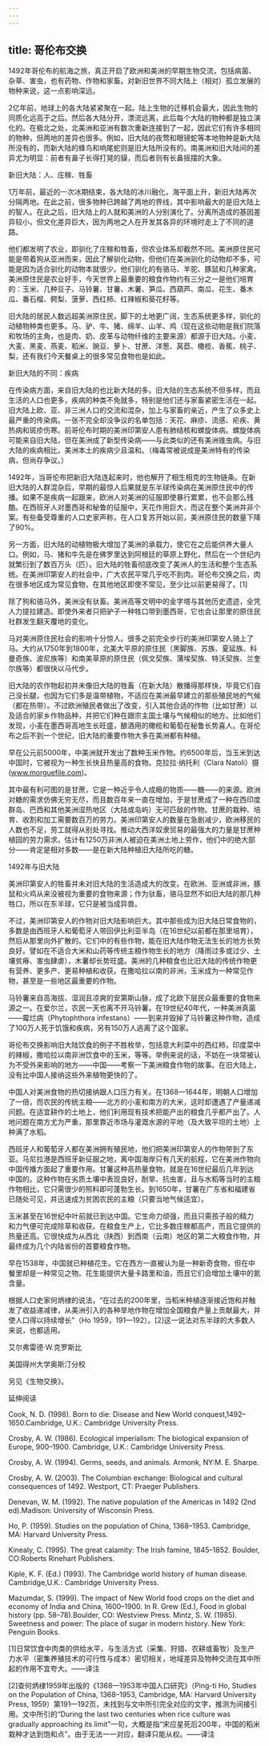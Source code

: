 ```yaml
---
---
---
```

title: 哥伦布交换
---




1492年哥伦布的航海之旅，真正开启了欧洲和美洲的早期生物交流，包括病菌、杂草、害虫，也有药物、作物和家畜。对新旧世界不同大陆上（相对）孤立发展的物种来说，这一点影响深远。

2亿年前，地球上的各大陆紧紧聚在一起。陆上生物的迁移机会最大，因此生物的同质化远高于之后。然后各大陆分开，漂流远离，此后每个大陆的物种都是独立演化的。在极北之处，北美洲和亚洲有数次重新连接到了一起，因此它们有许多相同的物种，但两地的差异也很多。例如，旧大陆的夜莺和眼镜蛇等本地物种是新大陆所没有的，而新大陆的蜂鸟和响尾蛇则是旧大陆所没有的。南美洲和旧大陆间的差异尤为明显：前者有鼻子长得打晃的貘，而后者则有长鼻摇摆的大象。





新旧大陆：人、庄稼、牲畜


1万年前，最近的一次冰期结束，各大陆的冰川融化，海平面上升，新旧大陆再次分隔两地。在此之前，很多物种已跨越了两地的界线，其中影响最大的是旧大陆上的智人。在此之后，旧大陆上的人就和美洲的人分别演化了。分离所造成的基因差异较小，但文化差异巨大，因为两地之人在开发其各异的环境时走上了不同的道路。

他们都发明了农业，即驯化了庄稼和牲畜，但农业体系却截然不同。美洲原住民可能是带着狗从亚洲而来，因此了解驯化动物，但他们在美洲驯化的动物却不多，可能是因为适合驯化的动物本就很少。他们驯化的有骆马、羊驼、豚鼠和几种家禽。美洲原住民是农业好手，今天世界上最重要的粮食作物约有三分之一是他们培育的：玉米、几种豆子、马铃薯、甘薯、木薯、笋瓜、西葫芦、南瓜、花生、番木瓜、番石榴、鳄梨、菠萝、西红柿、红辣椒和葵花籽等。

旧大陆的居民人数远超美洲原住民，脚下的土地更广阔，生态系统更多样，驯化的动植物种类也更多。马、驴、牛、猪、绵羊、山羊、鸡（现在这些动物是我们院落和牧场的主角，也是肉、奶、皮革与动物纤维的主要来源）都源于旧大陆。小麦、大麦、黑麦、燕麦、稻米、豌豆、萝卜、甘蔗、洋葱、莴苣、橄榄、香蕉、桃子、梨，还有我们今天餐桌上的很多常见食物也是如此。





新旧大陆的不同：疾病


在传染病方面，来自旧大陆的也比新大陆的多。旧大陆的生态系统不但多样，而且生活的人口也更多，疾病的种类不免就多，特别是他们还与家畜紧密生活在一起。旧大陆上欧、亚、非三洲人口的交流和混杂，加上与家畜的亲近，产生了众多史上最严重的传染病。一张不完全却没争议的名单包括：天花、麻疹、流感、疟疾、黄热病和斑疹伤寒。前哥伦布时期的美洲印第安人患有肺结核和螺旋体病。螺旋体病可能来自旧大陆，但在美洲成了新型传染病——与此类似的还有美洲锥虫病。与旧大陆的疾病相比，美洲本土的疾病少且温和。（梅毒常被说成是美洲特有的传染病，但尚存争议。）

1492年，当哥伦布把新旧大陆连起来时，他也解开了相生相克的生物链条。在新旧大陆的人群混杂后，早期的最惊人后果就是东半球传染病在美洲原住民中的传播。如果不是疾病一起跟来，欧洲人对美洲的征服即使暴行累累，也不会那么残酷。在西班牙人对墨西哥和秘鲁的征服中，天花作用巨大，而这在整个美洲并非个案。有些备受尊重的人口史家声称，在人口复苏开始以前，美洲原住民的数量下降了90%。

另一方面，旧大陆的动植物极大增加了美洲的承载力，使它在之后能供养大量人口。例如，马、猪和牛先是在佛罗里达到阿根廷的草原上野化，然后在一个世纪内就繁衍到了数百万头（匹）。旧大陆的牲畜彻底改变了美洲人的生活和整个生态系统。在美洲印第安人的社会中，广大农民平常几乎吃不到肉。哥伦布交换之后，肉在很多地区成为常见食物，在其他地区即使不常见，至少比以前更易得了。[1]

除了狗和骆马外，美洲没有驮畜。美洲高等文明中的金字塔与其他历史遗迹，全凭人力提拉建造。即使外来者只把驴子一种牲口带到墨西哥，它也会让那里的原住民社群发生翻天覆地的变化。

马对美洲原住民社会的影响十分惊人。很多之前完全步行的美洲印第安人骑上了马。大约从1750年到1800年，北美大平原的原住民（黑脚族、苏族、夏延族、科曼奇族、波尼族等）和南美草原的原住民（佩文契族、蒲埃契族、特沃契族、兰奎尔族等）都很快以马代步。

旧大陆的农作物起初并未像旧大陆的牲畜（在新大陆）散播得那样快，毕竟它们自己没长腿，也因为它们多是温带植物，不适应在美洲最早建立的那些殖民地的气候（都在热带）。不过欧洲殖民者做出了改变，引入其他合适的作物（比如甘蔗）以及适合的家乡作物品种，并把它们种在跟宗主国土壤与气候相似的地方。比如他们发现，小麦在墨西哥高地生长旺盛，酿酒用的橄榄和葡萄在秘鲁长势喜人。在哥伦布之后不到一个世纪，旧大陆的重要作物大多在美洲都有种植。

早在公元前5000年，中美洲就开发出了数种玉米作物。约6500年后，当玉米到达中国时，它被视为一种生长快且热量高的食物。克拉拉·纳托利（Clara Natoli）摄(www.morguefile.com)。



其中最有利可图的是甘蔗，它是一种近乎令人成瘾的物质——糖——的来源。欧洲对糖的需求仿佛无穷无尽，而且数百年来一直在增加，于是甘蔗成了一种在西印度群岛、巴西和其他美洲湿热地区（大陆或岛屿）无可匹敌的作物。甘蔗的栽种、培育、收割和加工需要数百万的劳力。美洲印第安人的数量在急剧减少，欧洲移民的人数也不足，劳工就得从别处寻找。推动大西洋奴隶贸易的最强大的力量是甘蔗种植园的劳力需求。估计有1250万非洲人被迫在美洲土地上劳作，他们中的绝大部分——肯定是相对多数——是在新大陆种植旧大陆所吃的糖。





1492年与旧大陆


美洲印第安人的牲畜并未对旧大陆的生活造成大的改变。在欧洲、亚洲或非洲，豚鼠和火鸡从来没被视为重要的食物来源；作为驮畜，骆马显然不如旧大陆的那几种牲口，所以在东半球，它只是被当成异兽。

不过，美洲印第安人的作物对旧大陆影响巨大。其中那些成为旧大陆日常食物的，多数是由西班牙人和葡萄牙人带回伊比利亚半岛（在16世纪以前都在那里培育），然后从那里向外扩散的。它们中的有些作物，能在旧大陆作物无法生长的地方长势良好。譬如在不适合大米和山药等传统主粮作物生长的地方（降雨过多或过少、土壤贫瘠、害虫肆虐），木薯却长势旺盛。美洲的几种粮食也比旧大陆的传统作物更有营养、更多产、更易种植和收获。在撒哈拉以南的非洲，玉米成为一种常见作物，甚至是一些地区最重要的作物。

马铃薯来自高海拔、湿润且凉爽的安第斯山脉，成了北欧下层民众最重要的食物来源之一。在爱尔兰，农民一天也离不开马铃薯。在19世纪40年代，一种美洲真菌——霉烂病（Phytophthora infestans）——到来并毁掉了马铃薯这种作物，造成了100万人死于饥饿和疾病，另有150万人逃离了这个国家。

哥伦布交换影响旧大陆饮食的例子不胜枚举，包括意大利菜中的西红柿，印度菜中的辣椒，撒哈拉以南非洲饮食中的玉米，等等。举例来说的话，不妨在一块常被认为不受外来影响的地方——中国——考察一下美洲粮食作物的故事。在旧大陆上，没有比中国人接纳这些外来植物更快的了。

中国人对美洲食物的热切接纳跟人口压力有关。在1368—1644年，明朝人口增加了一倍，而农民的传统主粮——北方的小麦和南方的大米，这时却遭遇了产量递减问题。在适宜耕作的土地上，他们利用现有技术把能产出的粮食几乎都产出了。人地问题在南方尤为严重，那里靠近市场与灌溉水源的平地（及大致平坦的土地）上种满了水稻。

西班牙人和葡萄牙人都在美洲拥有殖民地，他们把美洲印第安人的作物带到了东亚。马尼拉港是西班牙新征服之地，离中国海岸只有几天的航程，它在美洲作物向中国传播方面起了重要作用。甘薯这种高热量食物，就是在16世纪最后几年到达中国的。这种作物在劣质土壤中表现良好，耐旱、抗虫害，且与水稻等当时的主粮作物相比，它只需很少的照料即可蓬勃生长。到1650年，甘薯在广东省和福建省已随处可见，并迅速成为贫困农民的主粮（只要当地气候适宜）。

玉米甚至在16世纪中叶前就已到达中国。它生命力顽强，而且只需孩子般的精力和力气便可完成除草和收获。在粮食生产上，它比多数庄稼都高产，而且它提供的热量还高。它很快成为从西北（陕西）到西南（云南）地区的第二大粮食作物，并最终成为几个内陆省份的首要粮食作物。

早在1538年，中国就已种植花生。它在西方一直被认为是一种新奇食物，但在中餐里却是一种常见之物。花生能提供大量卡路里和油，而且它们会增加土壤中的氮含量。

根据人口史家何炳棣的说法，“在过去的200年里，当稻米种植逐渐接近饱和并触发了收益递减律，从美洲引入的各种旱地作物在增加全国粮食产量上贡献最大，并使人口得以持续增长”（Ho 1959，191—192）。[2]这一说法对东半球的大多数人来说，也都适用。

艾尔弗雷德·W.克罗斯比

美国得州大学奥斯汀分校

另见《生物交换》。





延伸阅读


Cook, N. D. (1998). Born to die: Disease and New World conquest,1492–1650.Cambridge, U.K.: Cambridge University Press.

Crosby, A. W. (1986). Ecological imperialism: The biological expansion of Europe, 900–1900. Cambridge, U.K.: Cambridge University Press.

Crosby, A. W. (1994). Germs, seeds, and animals. Armonk, NY:M. E. Sharpe.

Crosby, A. W. (2003). The Columbian exchange: Biological and cultural consequences of 1492. Westport, CT: Praeger Publishers.

Denevan, W. M. (1992). The native population of the Americas in 1492 (2nd ed).Madison: University of Wisconsin Press.

Ho, P. (1959). Studies on the population of China, 1368–1953. Cambridge, MA: Harvard University Press.

Kinealy, C. (1995). The great calamity: The Irish famine, 1845–1852. Boulder, CO:Roberts Rinehart Publishers.

Kiple, K. F. (Ed.) (1993). The Cambridge world history of human disease. Cambridge,U.K.: Cambridge University Press.

Mazumdar, S. (1999). The impact of New World food crops on the diet and economy of India and China, 1600–1900. In R. Grew (Ed.), Food in global history (pp. 58–78).Boulder, CO: Westview Press. Mintz, S. W. (1985). Sweetness and power: The place of sugar in modern history. New York: Penguin Books.

[1]日常饮食中肉类的供给水平，与生活方式（采集、狩猎、农耕或畜牧）及生产力水平（密集养殖技术的可行性与成本）密切相关，地域差异及物种交流在其中所起的作用不宜夸大。——译注



[2]查何炳棣1959年出版的《1368—1953年中国人口研究》（Ping-ti Ho, Studies on the Population of China, 1368–1953, Cambridge, MA: Harvard University Press, 1959）第191—192页，未找到与文中所引完全对应的文字，推测为间接引用。文中所引的“During the last two centuries when rice culture was gradually approaching its limit”一句，大概是指“宋应星死后200年，中国的稻米栽种才达到饱和点”。由于无法一一对应，翻译只能从权。——译注